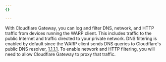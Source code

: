 ```yaml
---
{}

---
```


With Cloudflare Gateway, you can log and filter DNS, network, and HTTP traffic from devices running the WARP client. This includes traffic to the public Internet and traffic directed to your private network. DNS filtering is enabled by default since the WARP client sends DNS queries to Cloudflare's public DNS resolver, [1.1.1.1](/1.1.1.1/). To enable network and HTTP filtering, you will need to allow Cloudflare Gateway to proxy that traffic.
